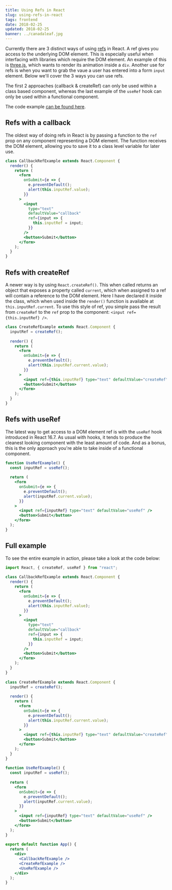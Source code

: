 ```yaml
---
title: Using Refs in React
slug: using-refs-in-react
tags: frontend
date: 2018-02-25
updated: 2018-02-25
banner: ../canadaleaf.jpg
---
```


Currently there are 3 distinct ways of using [refs](https://reactjs.org/docs/refs-and-the-dom.html) in React. A ref gives you access to the underlying DOM element. This is especially useful when interfacing with libraries which require the DOM element. An example of this is [three.js](https://threejs.org/), which wants to render its animation inside a `div`. Another use for refs is when you want to grab the vaue a user has entered into a form `input` element. Below we'll cover the 3 ways you can use refs. 
 
The first 2 approaches (callback & createRef) can only be used within a class based component, whereas the last example of the `useRef` hook can only be used within a functional component. 
 
The code example [can be found here](https://github.com/leighhalliday/react-ref-demo). 
 
## Refs with a callback 
 
The oldest way of doing refs in React is by passing a function to the `ref` prop on any component representing a DOM element. The function receives the DOM element, allowing you to save it to a class level variable for later use. 
 
```jsx 
class CallbackRefExample extends React.Component { 
  render() { 
    return ( 
      <form 
        onSubmit={e => { 
          e.preventDefault(); 
          alert(this.inputRef.value); 
        }} 
      > 
        <input 
          type="text" 
          defaultValue="callback" 
          ref={input => { 
            this.inputRef = input; 
          }} 
        /> 
        <button>Submit</button> 
      </form> 
    ); 
  } 
} 
``` 
 
## Refs with createRef 
 
A newer way is by using `React.createRef()`. This when called returns an object that exposes a property called `current`, which when assigned to a ref will contain a reference to the DOM element. Here I have declared it inside the class, which when used inside the `render()` function is available at `this.inputRef.current`. To use this style of ref, you simple pass the result from `createRef` to the `ref` prop to the component: `<input ref={this.inputRef} />`. 
 
```jsx 
class CreateRefExample extends React.Component { 
  inputRef = createRef(); 
 
  render() { 
    return ( 
      <form 
        onSubmit={e => { 
          e.preventDefault(); 
          alert(this.inputRef.current.value); 
        }} 
      > 
        <input ref={this.inputRef} type="text" defaultValue="createRef" /> 
        <button>Submit</button> 
      </form> 
    ); 
  } 
} 
``` 
 
## Refs with useRef 
 
The latest way to get access to a DOM element ref is with the `useRef` hook introduced in React 16.7. As usual with hooks, it tends to produce the cleanest looking component with the least amount of code. And as a bonus, this is the only approach you're able to take inside of a functional component. 
 
```jsx 
function UseRefExample() { 
  const inputRef = useRef(); 
 
  return ( 
    <form 
      onSubmit={e => { 
        e.preventDefault(); 
        alert(inputRef.current.value); 
      }} 
    > 
      <input ref={inputRef} type="text" defaultValue="useRef" /> 
      <button>Submit</button> 
    </form> 
  ); 
} 
``` 
 
## Full example 
 
To see the entire example in action, please take a look at the code below: 
 
```jsx 
import React, { createRef, useRef } from "react"; 
 
class CallbackRefExample extends React.Component { 
  render() { 
    return ( 
      <form 
        onSubmit={e => { 
          e.preventDefault(); 
          alert(this.inputRef.value); 
        }} 
      > 
        <input 
          type="text" 
          defaultValue="callback" 
          ref={input => { 
            this.inputRef = input; 
          }} 
        /> 
        <button>Submit</button> 
      </form> 
    ); 
  } 
} 
 
class CreateRefExample extends React.Component { 
  inputRef = createRef(); 
 
  render() { 
    return ( 
      <form 
        onSubmit={e => { 
          e.preventDefault(); 
          alert(this.inputRef.current.value); 
        }} 
      > 
        <input ref={this.inputRef} type="text" defaultValue="createRef" /> 
        <button>Submit</button> 
      </form> 
    ); 
  } 
} 
 
function UseRefExample() { 
  const inputRef = useRef(); 
 
  return ( 
    <form 
      onSubmit={e => { 
        e.preventDefault(); 
        alert(inputRef.current.value); 
      }} 
    > 
      <input ref={inputRef} type="text" defaultValue="useRef" /> 
      <button>Submit</button> 
    </form> 
  ); 
} 
 
export default function App() { 
  return ( 
    <div> 
      <CallbackRefExample /> 
      <CreateRefExample /> 
      <UseRefExample /> 
    </div> 
  ); 
} 
```